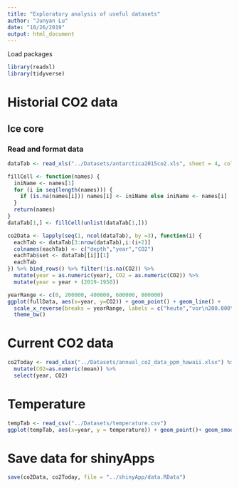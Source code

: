 ```yaml
---
title: "Exploratory analysis of useful datasets"
author: "Junyan Lu"
date: "10/26/2019"
output: html_document
---
```


Load packages
```r
library(readxl)
library(tidyverse)
```


# Historial CO2 data

## Ice core

### Read and format data
```r
dataTab <- read_xls("../Datasets/antarctica2015co2.xls", sheet = 4, col_names = FALSE)

fillCell <- function(names) {
  iniName <- names[1]
  for (i in seq(length(names))) {
    if (is.na(names[i])) names[i] <- iniName else iniName <- names[i]
  }
  return(names)
}
dataTab[1,] <- fillCell(unlist(dataTab[1,]))

co2Data <- lapply(seq(1, ncol(dataTab), by =3), function(i) {
  eachTab <- dataTab[3:nrow(dataTab),i:(i+2)]
  colnames(eachTab) <- c("depth","year","CO2")
  eachTab$set <- dataTab[[i]][1]
  eachTab
}) %>% bind_rows() %>% filter(!is.na(CO2)) %>%
  mutate(year = as.numeric(year), CO2 = as.numeric(CO2)) %>%
  mutate(year = year + (2019-1950)) 
```


```r
yearRange <- c(0, 200000, 400000, 600000, 800000)
ggplot(fullData, aes(x=year, y=CO2)) + geom_point() + geom_line() +
  scale_x_reverse(breaks = yearRange, labels = c("heute","vor\n200.000\nJahren","vor\n400.000\nJahren","vor\n 600.000\nJahren","vor\n800.000\nJahren")) + ylab("CO2-Konzentration") + xlab("") +
  theme_bw()
```


# Current CO2 data

```r
co2Today <- read_xlsx("../Datasets/annual_co2_data_ppm_hawaii.xlsx") %>%
  mutate(CO2=as.numeric(mean)) %>%
  select(year, CO2)
```

# Temperature
```r
tempTab <- read_csv("../Datasets/temperature.csv")
ggplot(tempTab, aes(x=year, y = temperature)) + geom_point()+ geom_smooth()
```

# Save data for shinyApps
```r
save(co2Data, co2Today, file = "../shinyApp/data.RData")
```


